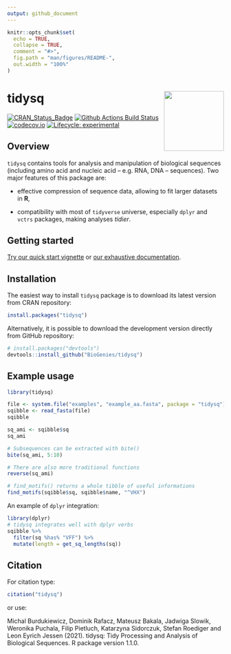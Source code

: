 ```yaml
---
output: github_document
---
```


```r
knitr::opts_chunk$set(
  echo = TRUE,
  collapse = TRUE,
  comment = "#>",
  fig.path = "man/figures/README-",
  out.width = "100%"
)
```

# tidysq <a href='https://biogenies.info/tidysq/'><img src='man/figures/logo.png' align="right" height="139" /></a>

<!-- badges: start -->
[![CRAN_Status_Badge](http://www.r-pkg.org/badges/version/tidysq)](https://cran.r-project.org/package=tidysq)
  [![Github Actions Build Status](https://github.com/BioGenies/tidysq/workflows/R-CMD-check-bioc/badge.svg)](https://github.com/BioGenies/tidysq/actions)
  [![codecov.io](https://codecov.io/github/BioGenies/tidysq/coverage.svg?branch=master)](https://codecov.io/github/BioGenies/tidysq?branch=master) 
  [![Lifecycle: experimental](https://img.shields.io/badge/lifecycle-experimental-orange.svg)](https://lifecycle.r-lib.org/articles/stages.html#experimental)
<!-- badges: end -->

## Overview

`tidysq` contains tools for analysis and manipulation of biological sequences (including amino acid and nucleic acid -- e.g. RNA, DNA -- sequences). Two major features of this package are:

- effective compression of sequence data, allowing to fit larger datasets in **R**,

- compatibility with most of `tidyverse` universe, especially `dplyr` and `vctrs` packages, making analyses *tidier*.

## Getting started

[Try our quick start vignette](http://biogenies.info/tidysq/articles/quick-start.html) or [our exhaustive documentation](http://biogenies.info/tidysq/reference/index.html).

## Installation

The easiest way to install `tidysq` package is to download its latest version from CRAN repository:

```r
install.packages("tidysq")
```

Alternatively, it is possible to download the development version directly from GitHub repository:

```r
# install.packages("devtools")
devtools::install_github("BioGenies/tidysq")
```

## Example usage

```r
library(tidysq)
```

```r
file <- system.file("examples", "example_aa.fasta", package = "tidysq")
sqibble <- read_fasta(file)
sqibble

sq_ami <- sqibble$sq
sq_ami

# Subsequences can be extracted with bite()
bite(sq_ami, 5:10)

# There are also more traditional functions
reverse(sq_ami)

# find_motifs() returns a whole tibble of useful informations
find_motifs(sqibble$sq, sqibble$name, "^VHX")
```

An example of `dplyr` integration:

```r
library(dplyr)
# tidysq integrates well with dplyr verbs
sqibble %>%
  filter(sq %has% "VFF") %>%
  mutate(length = get_sq_lengths(sq))
```

## Citation

For citation type:

```r
citation("tidysq")
```

or use:

Michal Burdukiewicz, Dominik Rafacz, Mateusz Bakala, Jadwiga Slowik, Weronika Puchala, Filip Pietluch, Katarzyna Sidorczuk, Stefan Roediger and Leon Eyrich Jessen (2021). tidysq: Tidy Processing and Analysis of Biological Sequences. R package version 1.1.0.
